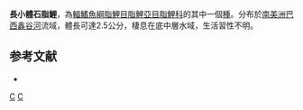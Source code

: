 {{Speciesbox 
| taxon = Microschemobrycon elongatus
| status = LC
| status_system = IUCN3.1
| authority =  [[Géry|Géry]], 1973
| synonyms = 
}}
'''長小體石脂鯉'''，為[[輻鰭魚綱|輻鰭魚綱]][[脂鯉目|脂鯉目]][[脂鯉亞目|脂鯉亞目]][[脂鯉科|脂鯉科]]的其中一個[[種|種]]。分布於[[南美洲|南美洲]][[巴西|巴西]][[鑫谷河|鑫谷河]]流域，體長可達2.5公分，棲息在底中層水域，生活習性不明。

==参考文献==
{{refbegin}}
*{{FishBase_species|genus=Microschemobrycon|species=elongatus|year=2014|month=1}}
{{refend}}

{{Taxonbar|from=Q6407209}}

[[Category:小體石脂鯉屬|C]]
[[Category:1973年描述的鱼类|C]]


{{魚類小作品}}